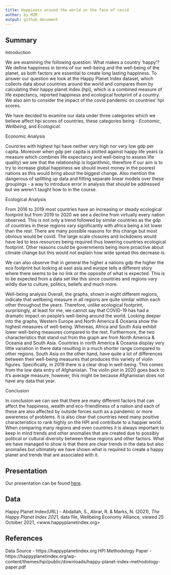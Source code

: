 ```yaml
---
title: Happiness around the world in the face of covid
author: by MZM
output: github_document
---
```


## Summary

Introduction

We are examining the following question: What makes a country 'happy'?
We define happiness in terms of our well-being and the well-being of the planet, as both factors are essential to create long lasting happiness.
To answer our question we look at the Happy Planet Index dataset, which collects data about countries around the world and compares them by calculating their happy planet index (hpi), which is a combined measure of life expectancy, reported happiness and ecological footprint of a country. 
We also aim to consider the impact of the covid pandemic on countries' hpi scores.

We have decided to examine our data under three categories which we believe affect hpi scores of countries, these categories being - *Economic*, *Wellbeing*, and *Ecological*.

Economic Analysis

Countries with highest hpi have neither very high nor very low gdp per capita.
Moreover when gdp per capita is plotted against happy life years (a measure which combines life expectancy and well-being to assess life quality) we see that the relationship is logarithmic, therefore if our aim is to try to increase global happiness we should invest money in the poorest nations as this would bring about the biggest change. Also mention the dangerous of splitting up data and fitting separate linear models over these groupings - a way to introduce error in analysis that should be addressed but we weren't taught how to in the course.

Ecological Analysis

From 2016 to 2019 most countries have an increasing or steady ecological footprint but from
2019 to 2020 we see a decline from virtually every nation observed. 
This is not only a trend followed by similar countries as the gdp of countries in
these regions vary significantly with africa being a lot lower than the rest. There are 
many possible reasons for this change but most obvious would be covid.
The large scale closures and lockdowns would have led to less resources being required
thus lowering countries ecological footprint. Other reasons could be governments being
more proactive about climate change but this would not explain how wide spread this
decrease is.

We can also observe that in general the higher a nations gdp the higher the eco footprint but
looking at east asia and europe tells a different story where there seems to be no link or
the opposite of what is expected. This is to be expected from a data set like this since 
countries and regions vary wildly due to culture, politics, beliefs and much more.

Well-being analysis 
Overall, the graphs, shown in eight different regions, indicate that wellbeing measure in all regions are quite similar within each other throughout the years. Therefore, unlike ecological footprint, surprisingly, at least for me, we cannot say that COVID-19 has had a dramatic impact on people's well-being around the world. Looking deeper into the graphs, Western Europe and North America & Oceania show the highest measures of well-being. Whereas, Africa and South Asia exhibit lower well-being measures compared to the rest. Furthermore, the two characteristics that stand out from the graph are from North America & Oceania and South Asia. Countries in north America & Oceania display very little variation in there data resulting in a much shorter range compared to other regions. South Asia on the other hand, have quite a lot of differences between their well-being measures that produces this variety of violin figures. Specifically, in 2019 there is a clear drop in well-being. This comes from the low data entry of Afghanistan. The violin plot in 2020 goes back to it's average measure, however, this might be because Afghanistan does not have any data that year.

Conclusion

In conclusion we can see that there are many different factors that can affect the happiness,
wealth and eco-friendliness of a nation and each of these are also affected by outside forces
such as a pandemic or more awareness of problems. It is also clear that countries need many
positive characteristics to rank highly on the HPI and contribute to a happier world. When
comparing many regions and even countries it is always important to keep in mind trends and
other anomalies that are created due to possibly political or cultural diversity between
these regions and other factors. What we have managed to show is that there are clear trends
in the data but also anomalies but ultimately we have shown what is required to create a 
happy planet and trends that are associated with it.

## Presentation

Our presentation can be found [here](presentation/CopyOfxaringan_template/presentation.html).

## Data 

Happy Planet Index(URL) - Abdallah, S., Abrar, R. & Marks, N. (2021), _The Happy Planet Index 2021_, data file, Wellbeing Economy Alliance, viewed 25 October 2021, <www.happyplanetindex.org>

## References

Data Source - https://happyplanetindex.org
HPI Methodology Paper - https://happyplanetindex.org/wp-content/themes/hpi/public/downloads/happy-planet-index-methodology-paper.pdf
